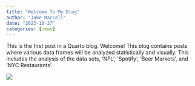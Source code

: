 ```yaml
---
title: "Welcome To My Blog"
author: "Jake Marcell"
date: "2023-10-27"
categories: [news]
---
```


This is the first post in a Quarto blog. Welcome! This blog contains posts where
various data frames will be analyzed statistically and visually. This includes the 
analysis of the data sets, 'NFL', 'Spotify', 'Beer Markets', and 'NYC Restaurants'. 

![](dataanallogo.png)

